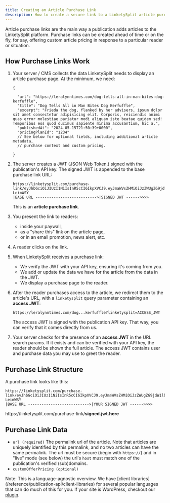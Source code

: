 ```yaml
---
title: Creating an Article Purchase Link
description: How to create a secure link to a LinketySplit article purchase page.
---
```



Article purchase links are the main way a publication adds
articles to the LinketySplit platform. Purchase links can be
created ahead of time or on the fly, for say, offering custom
article pricing in response to a particular reader or situation.

## How Purchase Links Work

<Steps>

1. Your server / CMS  collects the data LinketySplit needs to display an article purchase page. 
At the minimum, we need:

    ```jsonc
    {
     
      "url": "https://leralynntimes.com/dog-tells-all-in-man-bites-dog-kerfuffle",
      "title": "Dog Tells All in Man Bites Dog Kerfuffle",
      "excerpt": "Frieda the dog, flanked by her advisers, ipsum dolor sit amet consectetur adipisicing elit. Corporis, reiciendis animi quas error molestiae pariatur modi aliquam iste beatae quidem sed! Temporibus eos quod ducimus sapiente minima accusantium, hic a.",
      "publishedAt": "2024-05-15T21:50:39+0000",
      "pricingPlanId": "1234"
      // See below for optional fields, including additional article metadata,
      // purchase context and custom pricing.

    }
    ```
  

1. The server creates a <abbr>JWT</abbr> (JSON Web Token,) signed with the publication's API key. The signed JWT 
is appended to the base purchase link URL:

    ```
    https://linketysplit.com/purchase-link/eyJhbGciOiJIUzI1NiIsInR5cCI6IkpXVCJ9.eyJmaWVsZHMiOiJzZWUgZG9jdW1lbnRhdGlvbi4uIn0.Q1aRoVLMkDzzvhcXq0jamw75MX0nGuY9DcF-LeimWSY
    |BASE URL --------------------------->|SIGNED JWT ------>>>>
    ```

    This is an **article purchase link**.

1. You present the link to readers:

    - inside your paywall, 
    - as a "share this" link on the article page, 
    - or in an email promotion, news alert, etc.

1. A reader clicks on the link. 

1. When LinketySplit receives a purchase link:
    - We verify the JWT with your API key, ensuring it's coming from you.
    - We add or update the data we have for the article from the data in the JWT.
    - We display a purchase page to the reader.

1. After the reader purchases access to the article, we redirect them 
to the article's URL, with a `linketysplit` query parameter containing 
an **access JWT**:

    ```
    https://leralynntimes.com/dog...kerfuffle?linketysplit=ACCESS_JWT
    ```
    
    The access JWT is signed with the publication API key. That way, you can verify 
    that it comes directly from us.

     

1. Your server checks for the presence of an **access JWT** in the URL search params. If 
it exists and can be verified with your API key, the reader should be shown the full article.
The access JWT contains user and purchase data you may use to greet the reader.
</Steps>





## Purchase Link Structure

A purchase link looks like this: 

```
https://linketysplit.com/purchase-link/eyJhbGciOiJIUzI1NiIsInR5cCI6IkpXVCJ9.eyJmaWVsZHMiOiJzZWUgZG9jdW1lbnRhdGlvbi4uIn0.Q1aRoVLMkDzzvhcXq0jamw75MX0nGuY9DcF-LeimWSY
|BASE URL --------------------------->|YOUR SIGNED JWT ------>>>>
```
<div class="text-sm font-mono"><span>https://</span>linketysplit.com/purchase-link/<strong>signed.jwt.here</strong></div>


## Purchase Link Data 

- `url (required)` The permalink url of the article. Note that articles are 
uniquely identified by this permalink, and no two articles can have the same permalink. 
The url must be secure (begin with `https://`) and in "live" mode (see below) the url's 
`host` must match one of the publication's verified (sub)domains.
- `customOfferPricing (optional)`


<Aside type="tip">
  Note: This is a language-agnostic overview. We have [client
  libraries](/reference/publication-api/client-libraries) for several
  popular languages that can do much of this for you. If your site is WordPress,
  checkout our <a href="/reference/publication-api/wordpress-plugin">plugin</a>.
</Aside>